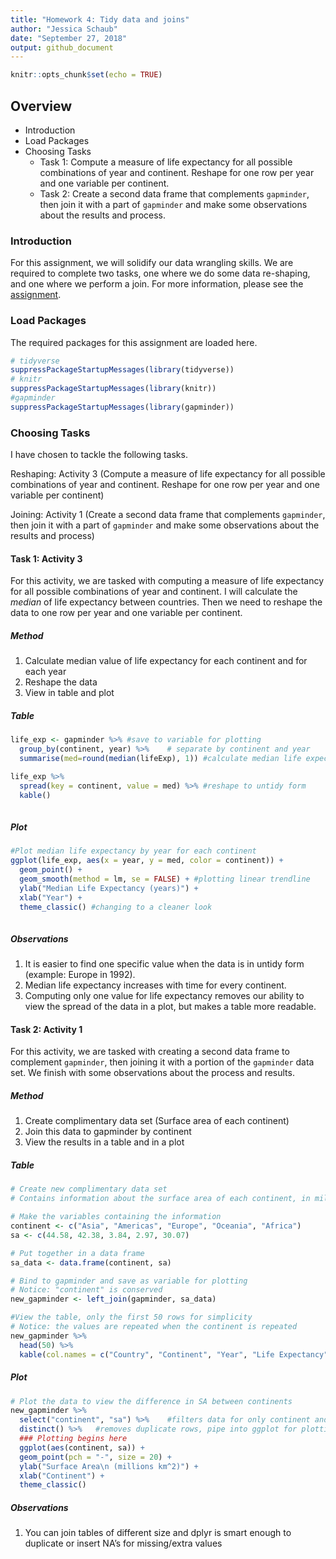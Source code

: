 ```yaml
---
title: "Homework 4: Tidy data and joins"
author: "Jessica Schaub"
date: "September 27, 2018"
output: github_document
---
```


```r
knitr::opts_chunk$set(echo = TRUE)
```

## Overview

* Introduction
* Load Packages
* Choosing Tasks
  * Task 1: Compute a measure of life expectancy for all possible combinations of year and continent. Reshape for one row per year and one variable per continent.
  * Task 2: Create a second data frame that complements `gapminder`, then join it with a part of `gapminder` and make some observations about the results and process.

### Introduction

For this assignment, we will solidify our data wrangling skills.
We are required to complete two tasks, one where we do some data re-shaping, and one where we perform a join.
For more information, please see the [assignment](http://stat545.com/Classroom/assignments/hw04/hw04.html).

### Load Packages

The required packages for this assignment are loaded here.

```r
# tidyverse
suppressPackageStartupMessages(library(tidyverse))
# knitr
suppressPackageStartupMessages(library(knitr))
#gapminder
suppressPackageStartupMessages(library(gapminder))
```


### Choosing Tasks

I have chosen to tackle the following tasks.

Reshaping: Activity 3 (Compute a measure of life expectancy for all possible combinations of year and continent. Reshape for one row per year and one variable per continent)

Joining: Activity 1 (Create a second data frame that complements `gapminder`, then join it with a part of `gapminder` and make some observations about the results and process)

#### Task 1: Activity 3

For this activity, we are tasked with computing a measure of life expectancy for all possible combinations of year and continent. I will calculate the *median* of life expectancy between countries. Then we need to reshape the data to one row per year and one variable per continent.

##### Method

1. Calculate median value of life expectancy for each continent and for each year
2. Reshape the data
3. View in table and plot


##### Table

```r
life_exp <- gapminder %>% #save to variable for plotting
  group_by(continent, year) %>%    # separate by continent and year
  summarise(med=round(median(lifeExp), 1)) #calculate median life expectancy

life_exp %>%
  spread(key = continent, value = med) %>% #reshape to untidy form
  kable()
  
```


##### Plot

```r
#Plot median life expectancy by year for each continent
ggplot(life_exp, aes(x = year, y = med, color = continent)) +
  geom_point() +
  geom_smooth(method = lm, se = FALSE) + #plotting linear trendline
  ylab("Median Life Expectancy (years)") +
  xlab("Year") +
  theme_classic() #changing to a cleaner look
  
```


##### Observations

1. It is easier to find one specific value when the data is in untidy form (example: Europe in 1992).
2. Median life expectancy increases with time for every continent.
3. Computing only one value for life expectancy removes our ability to view the spread of the data in a plot, but makes a table more readable.

#### Task 2: Activity 1

For this activity, we are tasked with creating a second data frame to complement `gapminder`, then joining it with a portion of the `gapminder` data set. We finish with some observations about the process and results.

##### Method

1. Create complimentary data set (Surface area of each continent)
2. Join this data to gapminder by continent
3. View the results in a table and in a plot

##### Table

```r
# Create new complimentary data set
# Contains information about the surface area of each continent, in million km^2 (sa)

# Make the variables containing the information
continent <- c("Asia", "Americas", "Europe", "Oceania", "Africa")
sa <- c(44.58, 42.38, 3.84, 2.97, 30.07)

# Put together in a data frame
sa_data <- data.frame(continent, sa)

# Bind to gapminder and save as variable for plotting
# Notice: "continent" is conserved
new_gapminder <- left_join(gapminder, sa_data)

#View the table, only the first 50 rows for simplicity
# Notice: the values are repeated when the continent is repeated
new_gapminder %>% 
  head(50) %>% 
  kable(col.names = c("Country", "Continent", "Year", "Life Expectancy", "Population", "GDP per Capita", "Surface Area (mil. km^2)"))

```


##### Plot

```r
# Plot the data to view the difference in SA between continents
new_gapminder %>% 
  select("continent", "sa") %>%    #filters data for only continent and sa columns
  distinct() %>%   #removes duplicate rows, pipe into ggplot for plotting
  ### Plotting begins here
  ggplot(aes(continent, sa)) +
  geom_point(pch = "-", size = 20) +
  ylab("Surface Area\n (millions km^2)") +
  xlab("Continent") +
  theme_classic()

```


##### Observations

1. You can join tables of different size and dplyr is smart enough to duplicate or insert NA's for missing/extra values
